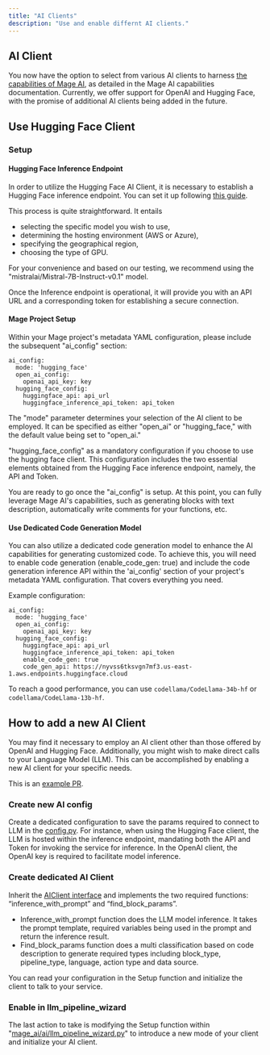 ```yaml
---
title: "AI Clients"
description: "Use and enable differnt AI clients."
---
```



## AI Client

You now have the option to select from various AI clients to harness 
[the capabilities of Mage AI](https://docs.mage.ai/guides/ai/overview), as detailed in the 
Mage AI capabilities documentation. Currently, we offer support for OpenAI and Hugging Face, 
with the promise of additional AI clients being added in the future.

## Use Hugging Face Client

### Setup

#### Hugging Face Inference Endpoint

In order to utilize the Hugging Face AI Client, it is necessary to establish a Hugging Face inference endpoint. 
You can set it up following [this guide](https://huggingface.co/inference-endpoints).

This process is quite straightforward. It entails 
- selecting the specific model you wish to use, 
- determining the hosting environment (AWS or Azure), 
- specifying the geographical region, 
- choosing the type of GPU. 

For your convenience and based on our testing, we recommend using the 
"mistralai/Mistral-7B-Instruct-v0.1" model.

Once the Inference endpoint is operational, it will provide you with an API URL and a corresponding 
token for establishing a secure connection.

#### Mage Project Setup
Within your Mage project's metadata YAML configuration, please include the subsequent "ai_config" section:

```
ai_config:
  mode: 'hugging_face'
  open_ai_config:
    openai_api_key: key
  hugging_face_config:
    huggingface_api: api_url
    huggingface_inference_api_token: api_token
```

The "mode" parameter determines your selection of the AI client to be employed.
It can be specified as either "open_ai" or "hugging_face," with the default value being set to "open_ai."

"hugging_face_config" as a mandatory configuration if you choose to use the hugging face client.
This configuration includes the two essential elements obtained from the Hugging Face inference 
endpoint, namely, the API and Token.

You are ready to go once the "ai_config" is setup. At this point, 
you can fully leverage Mage AI's capabilities, such as generating blocks 
with text description, automatically write comments for your functions, etc.

#### Use Dedicated Code Generation Model

You can also utilize a dedicated code generation model to enhance the AI capabilities 
for generating customized code. To achieve this, you will need to enable code generation
(enable_code_gen: true) and include the code generation inference API within the 
'ai_config' section of your project's metadata YAML configuration. That covers everything you need.

Example configuration:

```
ai_config:
  mode: 'hugging_face'
  open_ai_config:
    openai_api_key: key
  hugging_face_config:
    huggingface_api: api_url
    huggingface_inference_api_token: api_token
    enable_code_gen: true
    code_gen_api: https://nyvss6tksvgn7mf3.us-east-1.aws.endpoints.huggingface.cloud
```

To reach a good performance, you can use `codellama/CodeLlama-34b-hf` or `codellama/CodeLlama-13b-hf`.

## How to add a new AI Client

You may find it necessary to employ an AI client other than those offered by OpenAI and Hugging Face. 
Additionally, you might wish to make direct calls to your Language Model (LLM). 
This can be accomplished by enabling a new AI client for your specific needs.

This is an [example PR](https://github.com/mage-ai/mage-ai/pull/3850).

### Create new AI config

Create a dedicated configuration to save the params required to connect to LLM in the [config.py](https://github.com/mage-ai/mage-ai/blob/92c372b24e08148863d799d9afcdd44483c11c89/mage_ai/orchestration/ai/config.py#L19).
For instance, when using the Hugging Face client, the LLM is hosted within the 
inference endpoint, mandating both the API and Token for invoking the service 
for inference. In the OpenAI client, the OpenAI key is required to facilitate model inference.

### Create dedicated AI Client

Inherit the [AIClient interface](https://github.com/mage-ai/mage-ai/blob/master/mage_ai/ai/ai_client.py)
and implements the two required functions: “inference_with_prompt” and “find_block_params”.

- Inference_with_prompt function does the LLM model inference. 
It takes the prompt template, required variables being used in the prompt and 
return the inference result.
- Find_block_params function does a multi classification based on code description 
to generate required types including block_type, pipeline_type, language, 
action type and data source.

You can read your configuration in the Setup function and initialize the client 
to talk to your service.

### Enable in llm_pipeline_wizard

The last action to take is modifying the Setup function within "[mage_ai/ai/llm_pipeline_wizard.py](https://github.com/mage-ai/mage-ai/blob/92c372b24e08148863d799d9afcdd44483c11c89/mage_ai/ai/llm_pipeline_wizard.py#L195)" 
to introduce a new mode of your client and initialize your AI client.
